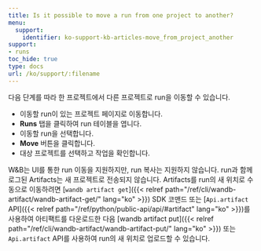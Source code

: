 ```yaml
---
title: Is it possible to move a run from one project to another?
menu:
  support:
    identifier: ko-support-kb-articles-move_from_project_another
support:
- runs
toc_hide: true
type: docs
url: /ko/support/:filename
---
```


다음 단계를 따라 한 프로젝트에서 다른 프로젝트로 run을 이동할 수 있습니다.

- 이동할 run이 있는 프로젝트 페이지로 이동합니다.
- **Runs** 탭을 클릭하여 run 테이블을 엽니다.
- 이동할 run을 선택합니다.
- **Move** 버튼을 클릭합니다.
- 대상 프로젝트를 선택하고 작업을 확인합니다.

W&B는 UI를 통한 run 이동을 지원하지만, run 복사는 지원하지 않습니다. run과 함께 로그된 Artifacts는 새 프로젝트로 전송되지 않습니다. Artifacts를 run의 새 위치로 수동으로 이동하려면 [`wandb artifact get`]({{< relref path="/ref/cli/wandb-artifact/wandb-artifact-get/" lang="ko" >}}) SDK 코맨드 또는 [`Api.artifact` API]({{< relref path="/ref/python/public-api/api/#artifact" lang="ko" >}})를 사용하여 아티팩트를 다운로드한 다음 [wandb artifact put]({{< relref path="/ref/cli/wandb-artifact/wandb-artifact-put/" lang="ko" >}}) 또는 `Api.artifact` API를 사용하여 run의 새 위치로 업로드할 수 있습니다.
